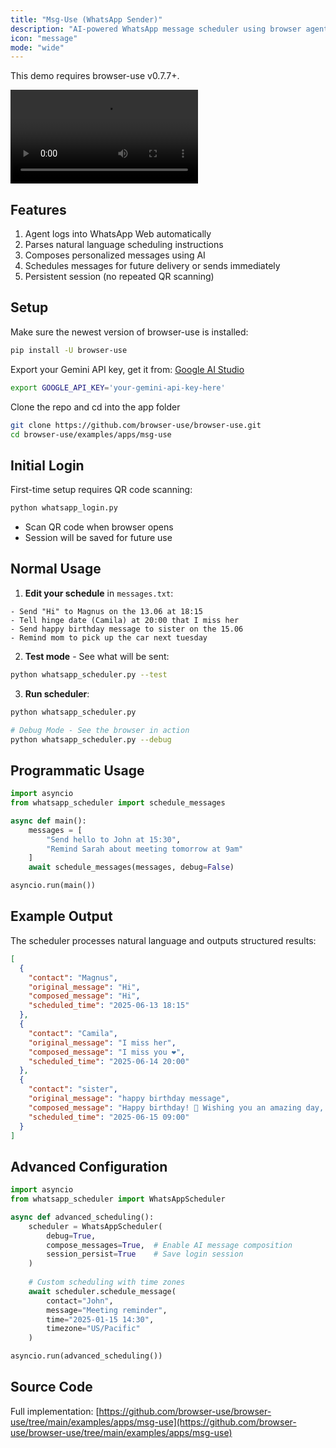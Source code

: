 ```yaml
---
title: "Msg-Use (WhatsApp Sender)"
description: "AI-powered WhatsApp message scheduler using browser agents and Gemini. Schedule personalized messages in natural language."
icon: "message"
mode: "wide"
---
```


<Note>
This demo requires browser-use v0.7.7+.
</Note>

<video
  controls
  className="w-full aspect-video rounded-xl"
  src="https://browser-use.github.io/media/demos/msg_use.mp4">
</video>

## Features

1. Agent logs into WhatsApp Web automatically
2. Parses natural language scheduling instructions
3. Composes personalized messages using AI
4. Schedules messages for future delivery or sends immediately
5. Persistent session (no repeated QR scanning)

## Setup

Make sure the newest version of browser-use is installed:
```bash
pip install -U browser-use
```

Export your Gemini API key, get it from: [Google AI Studio](https://makersuite.google.com/app/apikey)
```bash
export GOOGLE_API_KEY='your-gemini-api-key-here'
```

Clone the repo and cd into the app folder
```bash
git clone https://github.com/browser-use/browser-use.git
cd browser-use/examples/apps/msg-use
```

## Initial Login

First-time setup requires QR code scanning:
```bash
python whatsapp_login.py
```
- Scan QR code when browser opens
- Session will be saved for future use

## Normal Usage

1. **Edit your schedule** in `messages.txt`:
```
- Send "Hi" to Magnus on the 13.06 at 18:15
- Tell hinge date (Camila) at 20:00 that I miss her
- Send happy birthday message to sister on the 15.06
- Remind mom to pick up the car next tuesday
```

2. **Test mode** - See what will be sent:
```bash
python whatsapp_scheduler.py --test
```

3. **Run scheduler**:
```bash
python whatsapp_scheduler.py

# Debug Mode - See the browser in action
python whatsapp_scheduler.py --debug
```

## Programmatic Usage

```python
import asyncio
from whatsapp_scheduler import schedule_messages

async def main():
    messages = [
        "Send hello to John at 15:30",
        "Remind Sarah about meeting tomorrow at 9am"
    ]
    await schedule_messages(messages, debug=False)

asyncio.run(main())
```

## Example Output

The scheduler processes natural language and outputs structured results:

```json
[
  {
    "contact": "Magnus",
    "original_message": "Hi",
    "composed_message": "Hi",
    "scheduled_time": "2025-06-13 18:15"
  },
  {
    "contact": "Camila", 
    "original_message": "I miss her",
    "composed_message": "I miss you ❤️",
    "scheduled_time": "2025-06-14 20:00"
  },
  {
    "contact": "sister",
    "original_message": "happy birthday message", 
    "composed_message": "Happy birthday! 🎉 Wishing you an amazing day, sis! Hope you have the best birthday ever! ❤️🎂🎈",
    "scheduled_time": "2025-06-15 09:00"
  }
]
```

## Advanced Configuration

```python
import asyncio
from whatsapp_scheduler import WhatsAppScheduler

async def advanced_scheduling():
    scheduler = WhatsAppScheduler(
        debug=True,
        compose_messages=True,  # Enable AI message composition
        session_persist=True    # Save login session
    )
    
    # Custom scheduling with time zones
    await scheduler.schedule_message(
        contact="John",
        message="Meeting reminder",
        time="2025-01-15 14:30",
        timezone="US/Pacific"
    )

asyncio.run(advanced_scheduling())
```

## Source Code

Full implementation: [https://github.com/browser-use/browser-use/tree/main/examples/apps/msg-use](https://github.com/browser-use/browser-use/tree/main/examples/apps/msg-use)
